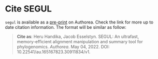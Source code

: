 # Cite SEGUL

`segul` is available as a [pre-print](https://doi.org/10.22541/au.165167823.30911834/v1) on Authorea. Check the link for more up to date citation information. The format will be similar as follow:

> **Cite as**: Heru Handika, Jacob Esselstyn. SEGUL: An ultrafast, memory-efficient alignment manipulation and summary tool for phylogenomics. _Authorea_. May 04, 2022. DOI: 10.22541/au.165167823.30911834/v1.
